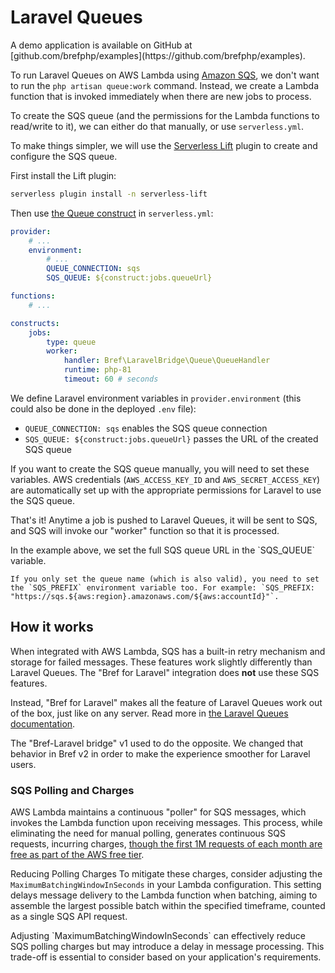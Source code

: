 
<NextSeo description="Run Laravel Queues on AWS Lambda and SQS using Bref." />

# Laravel Queues

<Callout>
    A demo application is available on GitHub at [github.com/brefphp/examples](https://github.com/brefphp/examples).
</Callout>

To run Laravel Queues on AWS Lambda using [Amazon SQS](https://aws.amazon.com/sqs/), we don't want to run the `php artisan queue:work` command. Instead, we create a Lambda function that is invoked immediately when there are new jobs to process.

To create the SQS queue (and the permissions for the Lambda functions to read/write to it), we can either do that manually, or use `serverless.yml`.

To make things simpler, we will use the [Serverless Lift](https://github.com/getlift/lift) plugin to create and configure the SQS queue.

First install the Lift plugin:

```bash
serverless plugin install -n serverless-lift
```

Then use [the Queue construct](https://github.com/getlift/lift/blob/master/docs/queue.md) in `serverless.yml`:

```yml filename="serverless.yml"
provider:
    # ...
    environment:
        # ...
        QUEUE_CONNECTION: sqs
        SQS_QUEUE: ${construct:jobs.queueUrl}

functions:
    # ...

constructs:
    jobs:
        type: queue
        worker:
            handler: Bref\LaravelBridge\Queue\QueueHandler
            runtime: php-81
            timeout: 60 # seconds
```

We define Laravel environment variables in `provider.environment` (this could also be done in the deployed `.env` file):

- `QUEUE_CONNECTION: sqs` enables the SQS queue connection
- `SQS_QUEUE: ${construct:jobs.queueUrl}` passes the URL of the created SQS queue

If you want to create the SQS queue manually, you will need to set these variables. AWS credentials (`AWS_ACCESS_KEY_ID` and `AWS_SECRET_ACCESS_KEY`) are automatically set up with the appropriate permissions for Laravel to use the SQS queue.

That's it! Anytime a job is pushed to Laravel Queues, it will be sent to SQS, and SQS will invoke our "worker" function so that it is processed.

<Callout>
    In the example above, we set the full SQS queue URL in the `SQS_QUEUE` variable.

    If you only set the queue name (which is also valid), you need to set the `SQS_PREFIX` environment variable too. For example: `SQS_PREFIX: "https://sqs.${aws:region}.amazonaws.com/${aws:accountId}"`.
</Callout>

## How it works

When integrated with AWS Lambda, SQS has a built-in retry mechanism and storage for failed messages. These features work slightly differently than Laravel Queues. The "Bref for Laravel" integration does **not** use these SQS features.

Instead, "Bref for Laravel" makes all the feature of Laravel Queues work out of the box, just like on any server. Read more in [the Laravel Queues documentation](https://laravel.com/docs/latest/queues).

<Callout>
    The "Bref-Laravel bridge" v1 used to do the opposite. We changed that behavior in Bref v2 in order to make the experience smoother for Laravel users.
</Callout>

### SQS Polling and Charges
AWS Lambda maintains a continuous "poller" for SQS messages, which invokes the Lambda function upon receiving messages. This process, while eliminating the need for manual polling, generates continuous SQS requests, incurring charges, [though the first 1M requests of each month are free as part of the AWS free tier](https://aws.amazon.com/sqs/pricing/#:~:text=First%201%20Million%20Requests/Month). 

Reducing Polling Charges
To mitigate these charges, consider adjusting the `MaximumBatchingWindowInSeconds` in your Lambda configuration. This setting delays message delivery to the Lambda function when batching, aiming to assemble the largest possible batch within the specified timeframe, counted as a single SQS API request.

<Callout>
    Adjusting `MaximumBatchingWindowInSeconds` can effectively reduce SQS polling charges but may introduce a delay in message processing. This trade-off is essential to consider based on your application's requirements.
</Callout>
